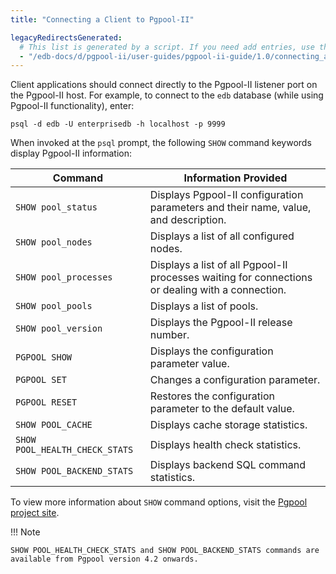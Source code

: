 ```yaml
---
title: "Connecting a Client to Pgpool-II"

legacyRedirectsGenerated:
  # This list is generated by a script. If you need add entries, use the `legacyRedirects` key.
  - "/edb-docs/d/pgpool-ii/user-guides/pgpool-ii-guide/1.0/connecting_a_client_to_pgpool-II.html"
---
```


<div id="connecting_a_client_to_pgpool-II" class="registered_link"></div>

Client applications should connect directly to the Pgpool-II listener port on the Pgpool-II host. For example, to connect to the `edb` database (while using Pgpool-II functionality), enter:

 `psql -d edb -U enterprisedb -h localhost -p 9999`

When invoked at the `psql` prompt, the following `SHOW` command keywords display Pgpool-II information:

| Command                        | Information Provided                                                                             |
| ------------------------------ | ------------------------------------------------------------------------------------------------ |
| `SHOW pool_status`             | Displays Pgpool-II configuration parameters and their name, value, and description.              |
| `SHOW pool_nodes`              | Displays a list of all configured nodes.                                                         |
| `SHOW pool_processes`          | Displays a list of all Pgpool-II processes waiting for connections or dealing with a connection. |
| `SHOW pool_pools`              | Displays a list of pools.                                                                        |
| `SHOW pool_version`            | Displays the Pgpool-II release number.                                                           |
| `PGPOOL SHOW`                  | Displays the configuration parameter value.                                                      |
| `PGPOOL SET`                   | Changes a configuration parameter.                                                               |
| `PGPOOL RESET`                 | Restores the configuration parameter to the default value.                                       |
| `SHOW POOL_CACHE`              | Displays cache storage statistics.                                                               |
| `SHOW POOL_HEALTH_CHECK_STATS` | Displays health check statistics.                                                            |
| `SHOW POOL_BACKEND_STATS`      | Displays backend SQL command statistics.                                                          |

To view more information about `SHOW` command options, visit the [Pgpool project site](https://www.pgpool.net/docs/current/en/html/sql-commands.html).

!!! Note

    SHOW POOL_HEALTH_CHECK_STATS and SHOW POOL_BACKEND_STATS commands are available from Pgpool version 4.2 onwards.
